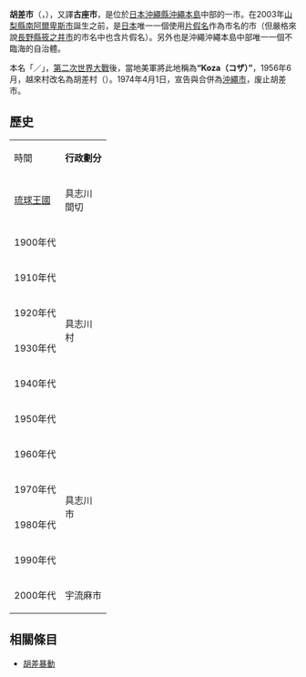 {{日本都市 (廢除)
| 自治體名 = 胡差市
| 日文原名 = コザ市
| 平假名 = コザし
| 羅馬字拼音 = Koza-shi
| 地圖 = 
| 廢除時間 = 1974年4月1日
| 廢除理由 = 新設合併
| 廢除時處置 = '''胡差市'''、[[美里村_(沖繩縣)|美里村]] → [[沖繩市|沖繩市]]
| 現在市 = [[沖繩市|沖繩市]]
| 都道府縣 = 沖繩縣
| 支廳 = 
| 編號 = 
| 自治體 =[[石川市|石川市]]、[[美里村_(沖繩縣)|美里村]]、[[恩納村|恩納村]]、[[讀谷村|讀谷村]]、[[嘉手納町|嘉手納村]]、[[北谷町|北谷村]]
| 面積 = 
| 邊界未定 = 
| 人口 = 
| 人口密度 = 
| 統計時間 =  
| 經度 = 
| 緯度 = 
| 樹 = 
| 花 = 
| 鳥 = 
| 其他象徵物 = 
| 其他象徵 =
| 郵遞區號 = 904
| 所在地 = コザ市胡屋
| 電話號碼 = 
| 外部連結 = 
| 註記 = 
|}}
'''胡差市'''（{{jpn|j=コザ市|hg=コザし|rm=Koza shi|f=y}}，{{ryu|r=古謝|kn=クジャー|rm=Kuzaa}}），又譯'''古座市'''，是位於[[日本|日本]][[沖繩縣|沖繩縣]][[沖繩本島|沖繩本島]]中部的一市。在2003年[[山梨縣|山梨縣]][[南阿爾卑斯市|南阿爾卑斯市]]誕生之前，是[[日本|日本]]唯一一個使用[[片假名|片假名]]作為市名的市（但嚴格來說[[長野縣|長野縣]][[筱之井市|筱之井市]]的市名中也含片假名）。另外也是沖繩沖繩本島中部唯一一個不臨海的自治體。

本名「{{lang|ja|越来}}／{{lang|ja|ごえく}}」，[[第二次世界大戰|第二次世界大戰]]後，當地美軍將此地稱為'''“Koza（コザ）”'''，1956年6月，越來村改名為胡差村（{{lang|ja|コザ村}}）。1974年4月1日，宣告與{{Link-ja|美里村 (沖繩縣)|美里村 (沖縄県)|美里村}}合併為[[沖繩市|沖繩市]]，废止胡差市。

==歷史==
{| align=center border=1 cellspacing=0
|-align=center
|時間
|colspan=6|'''行政劃分'''
|-align=center
|[[琉球王國|琉球王國]]
|具志川<br>間切
|與那城<br>間切
|勝連<br>間切
|colspan=2|美里<br>間切
|bgcolor=#9ff | 越來<br>間切
|-align=center
|1900年代<br>
|rowspan=7|具志川<br>村
|rowspan=10|與那城<br>村
|rowspan=9|勝連村
|colspan=2 rowspan=4|美里村
|bgcolor=#9ff rowspan=5|越來村
|-align=center
|1910年代<br>
|-align=center
|1920年代<br>
|-align=center
|1930年代<br>
|-align=center
|1940年代<br>
|rowspan=7|石川市
|rowspan=4|美里村
|-align=center
|rowspan=2|1950年代<br>
|bgcolor=#9ff| 胡差村
|-align=center
|bgcolor=#cfc rowspan=2|胡差市
|-align=center
|1960年代<br>
|rowspan=4|具志川<br>市
|-align=center
|1970年代<br>
|colspan=2 rowspan=4|沖繩市
|-align=center
|1980年代<br>
|rowspan=2|勝連町
|-align=center
|1990年代
|與那城町
|-align=center
|2000年代
| colspan=4|宇流麻市
|}

==相關條目==
*[[胡差暴動|胡差暴動]]

{{沖繩縣}}